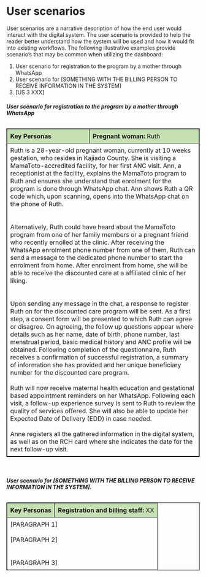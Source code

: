 # User scenarios

User scenarios are a narrative description of how the end user would interact with the digital system. The user scenario is provided to help the reader better understand how the system will be used and how it would fit into existing workflows. The following illustrative examples provide scenario’s that may be common when utilizing the dashboard:

1.	User scenario for registration to the program by a mother through WhatsApp
2.	User scenario for [SOMETHING WITH THE BILLING PERSON TO RECEIVE INFORMATION IN THE SYSTEM]
3.	[US 3 XXX]


###### **User scenario for registration to the program by a mother through WhatsApp**

<table style="width:100%; border-collapse: collapse; border: 1px solid black;">
    <tr>
        <td style="background-color: #c6e0b4; font-weight: bold; padding: 8px; border: 1px solid black;">Key Personas</td>
        <td style="background-color: #c6e0b4; padding: 8px; border: 1px solid black;">
            <strong>Pregnant woman:</strong> Ruth<br>
        </td>
    </tr>
    <tr>
        <td colspan="2" style="padding: 8px; border: 1px solid black;">
            Ruth is a 28-year-old pregnant woman, currently at 10 weeks gestation, who resides in Kajiado County. She is visiting a MamaToto-accredited facility, for her first ANC visit. Ann, a  receptionist at the facility, explains the MamaToto program to Ruth and ensures she understand that enrolment for the program is done through WhatsApp chat. Ann shows Ruth a  QR code which, upon scanning, opens into the WhatsApp chat on the phone of Ruth.  
            <br><br>
            Alternatively, Ruth could have heard about the MamaToto program from one of her family members or a pregnant friend who recently ernolled at the clinic. After receiving the WhatsApp enrolment phone number from one of them, Ruth can send a message to the dedicated phone number to start the enrolment from home. After enrolment from home, she will be able to receive the discounted care at a affiliated clinic of her liking.  
            <br><br>
            Upon sending any message in the chat, a response to register Ruth on for the discounted care program will be sent. As a first step, a consent form will be presented to which Ruth can agree or disagree. On agreeing, the follow up questions appear where details such as her name, date of birth, phone number, last menstrual period, basic medical history and ANC profile will be obtained. Following completion of the questionnaire, Ruth receives a confirmation of successful registration, a summary of information she has provided and her unique beneficiary number for the discounted care program. 
            <br><br>
            Ruth will now receive maternal health education and gestational based appointment reminders on her WhatsApp. Following each visit, a follow-up experience survey is sent to Ruth to review the quality of services offered. She will also be able to update her Expected Date of Delivery (EDD) in case needed. 
            <br><br>
            Anne registers all the gathered information in the digital system, as well as on the RCH card where she indicates the date for the next follow-up visit.
        </td>
    </tr>
</table>

<br>

###### **User scenario for [SOMETHING WITH THE BILLING PERSON TO RECEIVE INFORMATION IN THE SYSTEM].**

<table style="width:100%; border-collapse: collapse; border: 1px solid black;">
    <tr>
        <td style="background-color: #c6e0b4; font-weight: bold; padding: 8px; border: 1px solid black;">Key Personas</td>
        <td style="background-color: #c6e0b4; padding: 8px; border: 1px solid black;">
            <strong>Registration and billing staff:</strong> XX<br>
        </td>
    </tr>
    <tr>
        <td colspan="2" style="padding: 8px; border: 1px solid black;">
            [PARAGRAPH 1]
            <br><br>
            [PARAGRAPH 2]  
            <br><br>
            [PARAGRAPH 3] 
        </td>
    </tr>
</table>

<br>